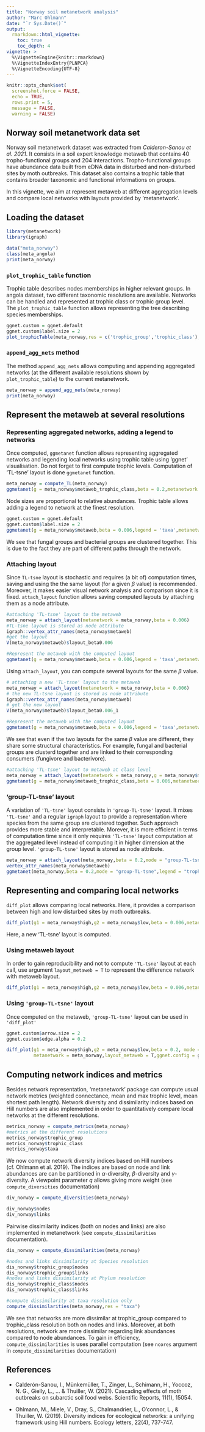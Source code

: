 ```yaml
---
title: "Norway soil metanetwork analysis"
author: "Marc Ohlmann"
date: "`r Sys.Date()`"
output:
  rmarkdown::html_vignette:
    toc: true
    toc_depth: 4
vignette: >
  %\VignetteEngine{knitr::rmarkdown}
  %\VignetteIndexEntry{PLNPCA}
  %\VignetteEncoding{UTF-8}
---
```


```r
knitr::opts_chunk$set(
  screenshot.force = FALSE, 
  echo = TRUE,
  rows.print = 5,
  message = FALSE, 
  warning = FALSE)
```

## Norway soil metanetwork data set 

Norway soil metanetwork dataset was extracted from *Calderon-Sanou et al. 2021*. It consists in a soil expert knowledge metaweb
that contains $40$ tropho-functional groups and $204$ interactions. Tropho-functional groups have abundance data built from eDNA data in disturbed and non-disturbed sites by moth outbreaks. This dataset also contains a trophic table that contains broader taxonomic and functional informations on groups.

In this vignette, we aim at represent metaweb at different aggregation levels and compare local networks with layouts provided by 'metanetwork'.

## Loading the dataset

```r
library(metanetwork)
library(igraph)

data("meta_norway")
class(meta_angola)
print(meta_norway)
```

### `plot_trophic_table` function

Trophic table describes nodes memberships in higher relevant groups. In angola dataset, two different taxonomic resolutions are available. Networks can be handled and represented at trophic class or trophic group level.       
The `plot_trophic_table` function allows representing the tree describing species memberships.

```r
ggnet.custom = ggnet.default
ggnet.custom$label.size = 2
plot_trophicTable(meta_norway,res = c('trophic_group','trophic_class'),ggnet.config = ggnet.custom)
```

### `append_agg_nets` method

The method `append_agg_nets` allows computing and appending aggregated networks (at the different available resolutions shown by `plot_trophic_table`) to the current metanetwork.

```r
meta_norway = append_agg_nets(meta_norway)
print(meta_norway)
```

## Represent the metaweb at several resolutions

### Representing aggregated networks, adding a legend to networks

Once computed, `ggmetanet` function allows representing aggregated networks and legending local networks using trophic table using 'ggnet' visualisation. Do not forget to first compute trophic levels. Computation of 'TL-tsne' layout is done `ggmetanet` function.

```r
meta_norway = compute_TL(meta_norway)
ggmetanet(g = meta_norway$metaweb_trophic_class,beta = 0.2,metanetwork = meta_norway)
```

Node sizes are proportional to relative abundances. Trophic table allows adding a legend to network at the finest resolution.

```r
ggnet.custom = ggnet.default
ggnet.custom$label.size = 2
ggmetanet(g = meta_norway$metaweb,beta = 0.006,legend = 'taxa',metanetwork = meta_norway, ggnet.config = ggnet.custom)
```

We see that fungal groups and bacterial groups are clustered together. This is due to the fact they are part of different paths through the network.


### Attaching layout

Since `TL-tsne` layout is stochastic and requires (a bit of) computation times, saving and using the the same layout (for a given $\beta$ value) is recommended. Moreover, it makes easier visual network analysis and comparison since it is fixed.
`attach_layout` function allows saving computed layouts by attaching them as a node attribute.

```r
#attaching 'TL-tsne' layout to the metaweb
meta_norway = attach_layout(metanetwork = meta_norway,beta = 0.006)
#TL-tsne layout is stored as node attribute
igraph::vertex_attr_names(meta_norway$metaweb)
#get the layout
V(meta_norway$metaweb)$layout_beta0.006

#Represent the metaweb with the computed layout
ggmetanet(g = meta_norway$metaweb,beta = 0.006,legend = 'taxa',metanetwork = meta_norway, ggnet.config = ggnet.custom)
```


Using `attach_layout`, you can compute several layouts for the same $\beta$ value.


```r
# attaching a new 'TL-tsne' layout to the metaweb
meta_norway = attach_layout(metanetwork = meta_norway,beta = 0.006)
# the new TL-tsne layout is stored as node attribute
igraph::vertex_attr_names(meta_norway$metaweb)
# get the new layout
V(meta_norway$metaweb)$layout_beta0.006_1

#Represent the metaweb with the computed layout
ggmetanet(g = meta_norway$metaweb,beta = 0.006,legend = 'taxa',metanetwork = meta_norway, ggnet.config = ggnet.custom,nrep_ly = 2)

```
We see that even if the two layouts for the same $\beta$ value are different, they share some structural characteristics. For example, fungal and bacterial groups are clusterd together and are linked to their corresponding consumers (fungivore and bacterivore).


```r
#attaching 'TL-tsne' layout to metaweb at class level
meta_norway = attach_layout(metanetwork = meta_norway,g = meta_norway$metaweb_trophic_class,beta = 0.006)
ggmetanet(g = meta_norway$metaweb_trophic_class,beta = 0.006,metanetwork = meta_norway)
```


### 'group-TL-tnse' layout

A variation of `'TL-tsne'` layout consists in `'group-TL-tsne'` layout. It mixes `'TL-tsne'` and a regular `igraph` layout to provide a representation where species from the same group are clustered together. Such approach provides more stable and interpretable. Morever, it is more efficient in terms of computation time since it only requires `'TL-tsne'` layout computation at the aggregated level instead of computing it in higher dimension at the group level.
`'group-TL-tsne'` layout is stored as node attribute.

```r
meta_norway = attach_layout(meta_norway,beta = 0.2,mode = "group-TL-tsne",res = "trophic_class")
vertex_attr_names(meta_norway$metaweb)
ggmetanet(meta_norway,beta = 0.2,mode = "group-TL-tsne",legend = "trophic_class",ggnet.config = ggnet.custom)
```
## Representing and comparing local networks

`diff_plot` allows comparing local networks. Here, it provides a comparison between high and low disturbed sites by moth outbreaks.

```r
diff_plot(g1 = meta_norway$high,g2 = meta_norway$low,beta = 0.006,metanetwork = meta_norway)
```

Here, a new 'TL-tsne' layout is computed.

### Using metaweb layout

In order to gain reproducibility and not to compute `'TL-tsne'` layout at each call, use argument `layout_metaweb = T` to represent the difference network with metaweb layout.

```r
diff_plot(g1 = meta_norway$high,g2 = meta_norway$low,beta = 0.006,metanetwork = meta_norway,layout_metaweb = T)
```

### Using `'group-TL-tsne'` layout

Once computed on the metaweb, `'group-TL-tsne'` layout can be used in `'diff_plot'`

```r
ggnet.custom$arrow.size = 2
ggnet.custom$edge.alpha = 0.2

diff_plot(g1 = meta_norway$high,g2 = meta_norway$low,beta = 0.2, mode = "group-TL-tsne",
          metanetwork = meta_norway,layout_metaweb = T,ggnet.config = ggnet.custom)
```

## Computing network indices and metrics

Besides network representation, 'metanetwork' package can compute usual network metrics (weighted connectance, mean and max trophic level, mean shortest path length). Network diversity and dissimilarity indices based on Hill numbers are also implemented in order to quantitatively compare local networks at the different resolutions.

```r
metrics_norway = compute_metrics(meta_norway)
#metrics at the different resolutions
metrics_norway$trophic_group
metrics_norway$trophic_class
metrics_norway$taxa
```

We now compute network diversity indices based on Hill numbers (cf. Ohlmann et al. 2019). The indices are based on node and link abundances are can be partitioned in $\alpha$-diversity, $\beta$-diversity and $\gamma$-diversity. A viewpoint parameter $q$ allows giving more weight (see `compute_diversities` documentation)

```r
div_norway = compute_diversities(meta_norway)

div_norway$nodes
div_norway$links
```

Pairwise dissimilarity indices (both on nodes and links) are also implemented in metanetwork  (see `compute_dissimilarities` documentation).

```r
dis_norway = compute_dissimilarities(meta_norway)

#nodes and links dissimilarity at Species resolution
dis_norway$trophic_group$nodes
dis_norway$trophic_group$links
#nodes and links dissimilarity at Phylum resolution
dis_norway$trophic_class$nodes
dis_norway$trophic_class$links

#compute dissimilarity at taxa resolution only
compute_dissimilarities(meta_norway,res = "taxa")
```
We see that networks are more dissimilar at trophic_group compared to trophic_class resolution both on nodes and links. Moreover, at both resolutions, network are more dissimilar regarding link abundances compared to node abundances.
To gain in efficiency, `compute_dissimilarities` is uses parallel computation (see `ncores` argument in `compute_dissimilarities` documentation)

## References

- Calderón-Sanou, I., Münkemüller, T., Zinger, L., Schimann, H., Yoccoz, N. G., Gielly, L., ... & Thuiller, W. (2021). Cascading effects of moth outbreaks on subarctic soil food webs. Scientific Reports, 11(1), 15054.

- Ohlmann, M., Miele, V., Dray, S., Chalmandrier, L., O'connor, L., & Thuiller, W. (2019). Diversity indices for ecological networks: a unifying framework using Hill numbers. Ecology letters, 22(4), 737-747.
